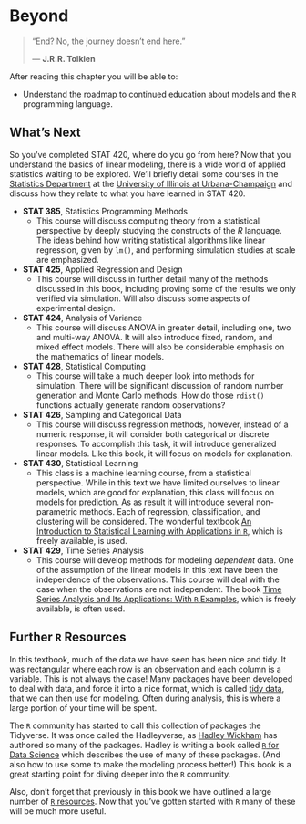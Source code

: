 # Beyond

> "End? No, the journey doesn't end here."
>
> --- **J.R.R. Tolkien**

After reading this chapter you will be able to:

- Understand the roadmap to continued education about models and the `R` programming language.

## What's Next

So you've completed STAT 420, where do you go from here? Now that you understand the basics of linear modeling, there is a wide world of applied statistics waiting to be explored. We'll briefly detail some courses in the [Statistics Department](http://www.stat.illinois.edu/) at the [University of Illinois at Urbana-Champaign](http://illinois.edu/) and discuss how they relate to what you have learned in STAT 420.

- **STAT 385**, Statistics Programming Methods
    - This course will discuss computing theory from a statistical perspective by deeply studying the constructs of the *R* language.  The ideas behind how writing statistical algorithms like linear regression, given by `lm()`, and performing simulation studies at scale are emphasized.

- **STAT 425**, Applied Regression and Design
    - This course will discuss in further detail many of the methods discussed in this book, including proving some of the results we only verified via simulation. Will also discuss some aspects of experimental design.
    
- **STAT 424**, Analysis of Variance
    - This course will discuss ANOVA in greater detail, including one, two and multi-way ANOVA. It will also introduce fixed, random, and mixed effect models. There will also be considerable emphasis on the mathematics of linear models.

- **STAT 428**, Statistical Computing
    - This course will take a much deeper look into methods for simulation. There will be significant discussion of random number generation and Monte Carlo methods. How do those `rdist()` functions actually generate random observations?
    
- **STAT 426**, Sampling and Categorical Data
    - This course will discuss regression methods, however, instead of a numeric response, it will consider both categorical or discrete responses. To accomplish this task, it will introduce generalized linear models. Like this book, it will focus on models for explanation.

- **STAT 430**, Statistical Learning
    - This class is a machine learning course, from a statistical perspective. While in this text we have limited ourselves to linear models, which are good for explanation, this class will focus on models for prediction. As as result it will introduce several non-parametric methods. Each of regression, classification, and clustering will be considered. The wonderful textbook [An Introduction to Statistical Learning with Applications in `R`](http://www-bcf.usc.edu/~gareth/ISL/), which is freely available, is used.

- **STAT 429**, Time Series Analysis
    - This course will develop methods for modeling *dependent* data. One of the assumption of the linear models in this text have been the independence of the observations. This course will deal with the case when the observations are not independent. The book [Time Series Analysis and Its Applications: With `R` Examples](http://www.stat.pitt.edu/stoffer/tsa4/), which is freely available, is often used.
    
## Further `R` Resources

In this textbook, much of the data we have seen has been nice and tidy. It was rectangular where each row is an observation and each column is a variable. This is not always the case! Many packages have been developed to deal with data, and force it into a nice format, which is called [tidy data](http://vita.had.co.nz/papers/tidy-data.pdf), that we can then use for modeling. Often during analysis, this is where a large portion of your time will be spent.

The `R` community has started to call this collection of packages the Tidyverse. It was once called the Hadleyverse, as [Hadley Wickham](http://hadley.nz/) has authored so many of the packages. Hadley is writing a book called [`R` for Data Science](http://r4ds.had.co.nz/) which describes the use of many of these packages. (And also how to use some to make the modeling process better!) This book is a great starting point for diving deeper into the `R` community.

Also, don't forget that previously in this book we have outlined a large number of [`R` resources](http://daviddalpiaz.github.io/appliedstats/introduction-to-r.html#r-resources). Now that you've gotten started with `R` many of these will be much more useful.


